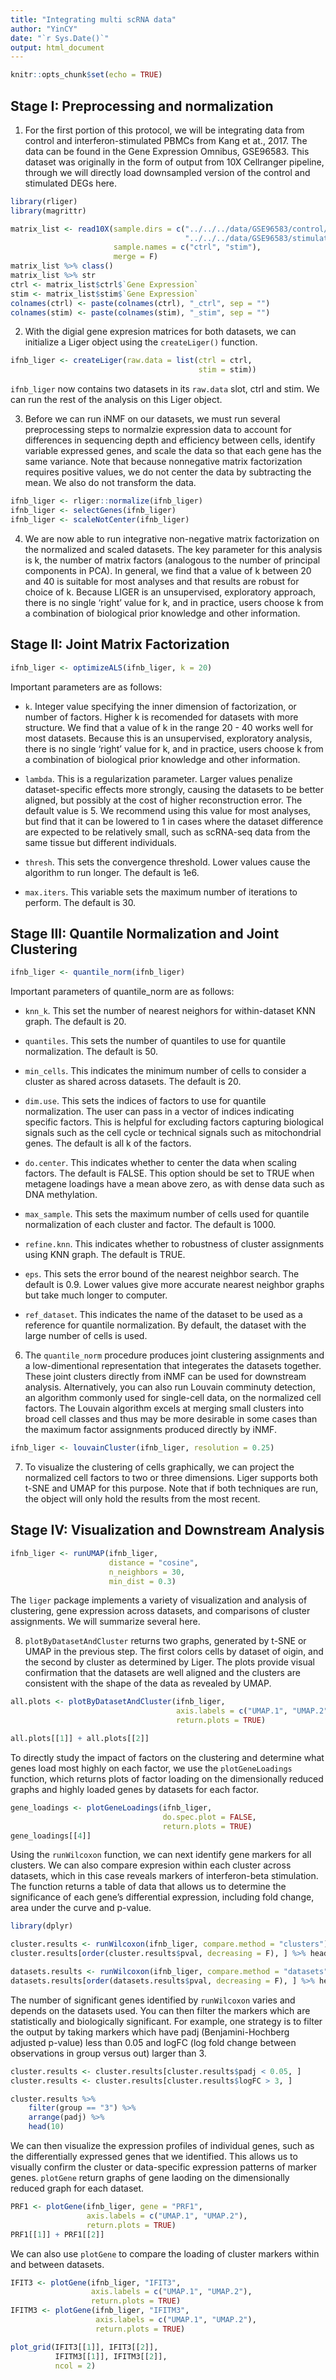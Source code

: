 ```yaml
---
title: "Integrating multi scRNA data"
author: "YinCY"
date: "`r Sys.Date()`"
output: html_document
---
```


```r
knitr::opts_chunk$set(echo = TRUE)
```

## Stage I: Preprocessing and normalization
1. For the first portion of this protocol, we will be integrating data from control and interferon-stimulated PBMCs from Kang et at., 2017. The data can be found in the Gene Expression Omnibus, GSE96583. This dataset was originally in the form of output from 10X Cellranger pipeline, through we will directly load downsampled version of the control and stimulated DEGs here.  

```r
library(rliger)
library(magrittr)

matrix_list <- read10X(sample.dirs = c("../../../data/GSE96583/control/", 
                                       "../../../data/GSE96583/stimulate/"), 
                       sample.names = c("ctrl", "stim"), 
                       merge = F)
matrix_list %>% class()
matrix_list %>% str
ctrl <- matrix_list$ctrl$`Gene Expression`
stim <- matrix_list$stim$`Gene Expression`
colnames(ctrl) <- paste(colnames(ctrl), "_ctrl", sep = "")
colnames(stim) <- paste(colnames(stim), "_stim", sep = "")
```


2. With the digial gene expresion matrices for both datasets, we can initialize a Liger object using the `createLiger()` function.  
```r
ifnb_liger <- createLiger(raw.data = list(ctrl = ctrl, 
                                          stim = stim))
```

`ifnb_liger` now contains two datasets in its `raw.data` slot, ctrl and stim. We can run the rest of the analysis on this Liger object.

3. Before we can run iNMF on our datasets, we must run several preprocessing steps to normalzie expression data to account for differences in sequencing depth and efficiency between cells, identify variable expressed genes, and scale the data so that each gene has the same variance. Note that because nonnegative matrix factorization requires positive values, we do not center the data by subtracting the mean. We also do not transform the data.  

```r
ifnb_liger <- rliger::normalize(ifnb_liger)
ifnb_liger <- selectGenes(ifnb_liger)
ifnb_liger <- scaleNotCenter(ifnb_liger)
```


4. We are now able to run integrative non-negative matrix factorization on the normalized and scaled datasets. The key parameter for this analysis is k, the number of matrix factors (analogous to the number of principal components in PCA). In general, we find that a value of k between 20 and 40 is suitable for most analyses and that results are robust for choice of k. Because LIGER is an unsupervised, exploratory approach, there is no single 'right' value for k, and in practice, users choose k from a combination of biological prior knowledge and other information.  

## Stage II: Joint Matrix Factorization 
```r
ifnb_liger <- optimizeALS(ifnb_liger, k = 20)
```

Important parameters are as follows:  

- `k`. Integer value specifying the inner dimension of factorization, or number of factors. Higher k is recomended for datasets with more structure. We find that a value of k in the range 20 - 40 works well for most datasets. Because this is an unsupervised, exploratory analysis, there is no single 'right' value for k, and in practice, users choose k from a combination of biological prior knowledge and other information.  

- `lambda`. This is a regularization parameter. Larger values penalize dataset-specific effects more strongly, causing the datasets to be better aligned, but possibly at the cost of higher reconstruction error. The default value is 5. We recommend using this value for most analyses, but find that it can be lowered to 1 in cases where the dataset difference are expected to be relatively small, such as scRNA-seq data from the same tissue but different individuals.  

- `thresh`. This sets the convergence threshold. Lower values cause the algorithm to run longer. The default is 1e6.  

- `max.iters`. This variable sets the maximum number of iterations to perform. The default is 30.  

## Stage III: Quantile Normalization and Joint Clustering
```r
ifnb_liger <- quantile_norm(ifnb_liger)
```

Important parameters of quantile_norm are as follows:  

- `knn_k`. This set the number of nearest neighors for within-dataset KNN graph. The default is 20.  

- `quantiles`. This sets the number of quantiles to use for quantile normalization. The default is 50.  

- `min_cells`. This indicates the minimum number of cells to consider a cluster as shared across datasets. The default is 20.  

- `dim.use`. This sets the indices of factors to use for quantile normalization. The user can pass in a vector of indices indicating specific factors. This is helpful for excluding factors capturing biological signals such as the cell cycle or technical signals such as mitochondrial genes. The default is all k of the factors.  

- `do.center`. This indicates whether to center the data when scaling factors. The default is FALSE. This option should be set to TRUE when metagene loadings have a mean above zero, as with dense data such as DNA methylation.  

- `max_sample`. This sets the maximum number of cells used for quantile normalization of each cluster and factor. The default is 1000.  

- `refine.knn`. This indicates whether to robustness of cluster assignments using KNN graph. The default is TRUE.  

- `eps`. This sets the error bound of the nearest neighbor search. The default is 0.9. Lower values give more accurate nearest neighbor graphs but take much longer to computer.  

- `ref_dataset`. This indicates the name of the dataset to be used as a reference for quantile normalization. By default, the dataset with the large number of cells is used.  

6. The `quantile_norm` procedure produces joint clustering assignments and a low-dimentional representation that integerates the datasets together. These joint clusters directly from iNMF can be used for downstream analysis. Alternatively, you can also run Louvain comminuty detection, an algorithm commonly used for single-cell data, on the normalized cell factors. The Louvain algorithm excels at merging small clusters into broad cell classes and thus may be more desirable in some cases than the maximum factor assignments produced directly by iNMF.  

```r
ifnb_liger <- louvainCluster(ifnb_liger, resolution = 0.25)
```

7. To visualize the clustering of cells graphically, we can project the normalized cell factors to two or three dimensions. Liger supports both t-SNE and UMAP for this purpose. Note that if both techniques are run, the object will only hold the results from the most recent.  

## Stage IV: Visualization and Downstream Analysis
```r
ifnb_liger <- runUMAP(ifnb_liger, 
                      distance = "cosine", 
                      n_neighbors = 30, 
                      min_dist = 0.3)
```

The `liger` package implements a variety of visualization and analysis of clustering, gene expression across datasets, and comparisons of cluster assignments. We will summarize several here.  

8. `plotByDatasetAndCluster` returns two graphs, generated by t-SNE or UMAP in the previous step. The first colors cells by dataset of oigin, and the second by cluster as determined by Liger. The plots provide visual confirmation that the datasets are well aligned and the clusters are consistent with the shape of the data as revealed by UMAP.  

```r
all.plots <- plotByDatasetAndCluster(ifnb_liger, 
                                     axis.labels = c("UMAP.1", "UMAP.2"), 
                                     return.plots = TRUE)

all.plots[[1]] + all.plots[[2]]
```

To directly study the impact of factors on the clustering and determine what genes load most highly on each factor, we use the `plotGeneLoadings` function, which returns plots of factor loading on the dimensionally reduced graphs and highly loaded genes by datasets for each factor.  


```r
gene_loadings <- plotGeneLoadings(ifnb_liger, 
                                  do.spec.plot = FALSE, 
                                  return.plots = TRUE)
gene_loadings[[4]]
```

Using the `runWilcoxon` function, we can next identify gene markers for all clusters. We can also compare expresion within each cluster across datasets, which in this case reveals markers of interferon-beta stimulation. The function returns a table of data that allows us to determine the significance of each gene's differential expression, including fold change, area under the curve and p-value.  

```r
library(dplyr)

cluster.results <- runWilcoxon(ifnb_liger, compare.method = "clusters")
cluster.results[order(cluster.results$pval, decreasing = F), ] %>% head
```

```r
datasets.results <- runWilcoxon(ifnb_liger, compare.method = "datasets")
datasets.results[order(datasets.results$pval, decreasing = F), ] %>% head
```

The number of significant genes identified by `runWilcoxon` varies and depends on the datasets used. You can then filter the markers which are statistically and biologically significant. For example, one strategy is to filter the output by taking markers which have padj (Benjamini-Hochberg adjusted p-value) less than 0.05 and logFC (log fold change between observations in group versus out) larger than 3.  

```r
cluster.results <- cluster.results[cluster.results$padj < 0.05, ]
cluster.results <- cluster.results[cluster.results$logFC > 3, ]

cluster.results %>% 
    filter(group == "3") %>% 
    arrange(padj) %>% 
    head(10)
```
We can then visualize the expression profiles of individual genes, such as the differentially expressed genes that we identified. This allows us to visually confirm the cluster or data-specific expression patterns of marker genes. `plotGene` return graphs of gene laoding on the dimensionally reduced graph for each dataset.  

```r
PRF1 <- plotGene(ifnb_liger, gene = "PRF1", 
                 axis.labels = c("UMAP.1", "UMAP.2"), 
                 return.plots = TRUE)
PRF1[[1]] + PRF1[[2]]
```

We can also use `plotGene` to compare the loading of cluster markers within and between datasets.  

```r
IFIT3 <- plotGene(ifnb_liger, "IFIT3", 
                  axis.labels = c("UMAP.1", "UMAP.2"), 
                  return.plots = TRUE)
IFITM3 <- plotGene(ifnb_liger, "IFITM3", 
                   axis.labels = c("UMAP.1", "UMAP.2"), 
                   return.plots = TRUE)

plot_grid(IFIT3[[1]], IFIT3[[2]], 
          IFITM3[[1]], IFITM3[[2]], 
          ncol = 2)
```




